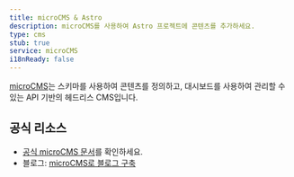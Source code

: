 ```yaml
---
title: microCMS & Astro
description: microCMS를 사용하여 Astro 프로젝트에 콘텐츠를 추가하세요.
type: cms
stub: true
service: microCMS
i18nReady: false
---
```


[microCMS](https://microcms.io/en)는 스키마를 사용하여 콘텐츠를 정의하고, 대시보드를 사용하여 관리할 수 있는 API 기반의 헤드리스 CMS입니다.

## 공식 리소스

- [공식 microCMS 문서](https://document.microcms.io/tutorial/astro/astro-top)를 확인하세요.
- 블로그: [microCMS로 블로그 구축](https://blog.microcms.io/astro-microcms-introduction/)
